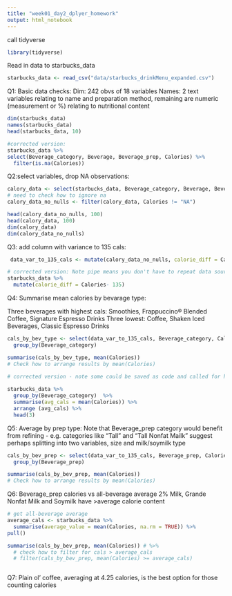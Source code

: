 ```yaml
---
title: "week01_day2_dplyer_homework"
output: html_notebook
---
```

call tidyverse
```r
library(tidyverse)

```

Read in data to starbucks_data
```r
starbucks_data <- read_csv("data/starbucks_drinkMenu_expanded.csv")
```


Q1: Basic data checks:
Dim: 242 obvs of 18 variables
Names: 2 text variables relating to name and preparation method, remaining are numeric (measurement or %) relating to nutritional content
```r
dim(starbucks_data)
names(starbucks_data)
head(starbucks_data, 10)

#corrected version:
starbucks_data %>% 
select(Beverage_category, Beverage, Beverage_prep, Calories) %>% 
  filter(is.na(Calories))


```

Q2:select variables, drop NA observations:
```r
calory_data <- select(starbucks_data, Beverage_category, Beverage, Beverage_prep, Calories )
# need to check how to ignore na
calory_data_no_nulls <- filter(calory_data, Calories != "NA")

head(calory_data_no_nulls, 100)
head(calory_data, 100)
dim(calory_data)
dim(calory_data_no_nulls)

```

Q3: add column with variance to 135 cals:
```r
 data_var_to_135_cals <- mutate(calory_data_no_nulls, calorie_diff = Calories - 135)

# corrected version: Note pipe means you don't have to repeat data source name
starbucks_data %>% 
  mutate(calorie_diff = Calories- 135)

```


Q4: Summarise mean calories by bevarage type:

Three beverages with highest cals: Smoothies, Frappuccino® Blended Coffee, Signature Espresso Drinks
Three lowest: Coffee, Shaken Iced Beverages, Classic Espresso Drinks
```r
cals_by_bev_type <- select(data_var_to_135_cals, Beverage_category, Calories) %>% 
  group_by(Beverage_category)

summarise(cals_by_bev_type, mean(Calories)) 
# Check how to arrange results by mean(Calories)
 
# corrected version - note some could be saved as code and called for head/tail versions

starbucks_data %>% 
  group_by(Beverage_category)  %>% 
  summarise(avg_cals = mean(Calories)) %>% 
  arrange (avg_cals) %>% 
  head(3)


```

Q5: Average by prep type:
Note that Beverage_prep category would benefit from refining - e.g. categories like "Tall" and "Tall Nonfat Mailk" suggest perhaps splitting into two variables, size and milk/soymilk type
```r
cals_by_bev_prep <- select(data_var_to_135_cals, Beverage_prep, Calories) %>% 
  group_by(Beverage_prep)

summarise(cals_by_bev_prep, mean(Calories)) 
# Check how to arrange results by mean(Calories)
```

Q6: Beverage_prep calories vs all-beverage average
2% Milk, Grande Nonfat Milk and Soymilk have >average calorie content
```r
# get all-beverage average
average_cals <- starbucks_data %>% 
  summarise(average_value = mean(Calories, na.rm = TRUE)) %>% 
pull()

summarise(cals_by_bev_prep, mean(Calories)) # %>% 
  # check how to filter for cals > average_cals
  # filter(cals_by_bev_prep, mean(Calories) >= average_cals)



```

Q7: Plain ol' coffee, averaging at 4.25 calories, is the best option for those counting calories
